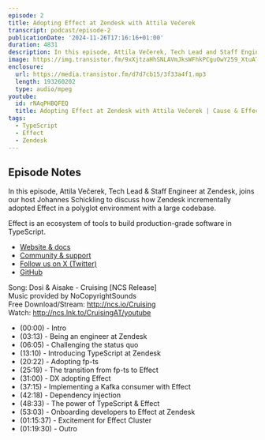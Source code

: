```yaml
---
episode: 2
title: Adopting Effect at Zendesk with Attila Večerek
transcript: podcast/episode-2
publicationDate: '2024-11-26T17:16:16+01:00'
duration: 4831
description: In this episode, Attila Večerek, Tech Lead and Staff Engineer at Zendesk, joins our host Johannes Schickling to discuss how Zendesk incrementally adopted Effect in a polyglot environment with a large codebase.
image: https://img.transistor.fm/9xXjtzaHhSNLAVmJksWFhkPCguOwY259_XtuATBPBDs/rs:fill:3000:3000:1/q:60/aHR0cHM6Ly9pbWct/dXBsb2FkLXByb2R1/Y3Rpb24udHJhbnNp/c3Rvci5mbS83Yzg0/YWNmYzkyZGUxNDk2/OWFlZTYwODM1OWQy/ZjI0NC5wbmc.jpg
enclosure:
  url: https://media.transistor.fm/d7d7cb15/3f33a4f1.mp3
  length: 193260202
  type: audio/mpeg
youtube:
  id: rNAqPHBQFEQ
  title: Adopting Effect at Zendesk with Attila Večerek | Cause & Effect #1
tags:
  - TypeScript
  - Effect
  - Zendesk
---
```


## Episode Notes

In this episode, Attila Večerek, Tech Lead & Staff Engineer at Zendesk,
joins our host Johannes Schickling to discuss how Zendesk incrementally adopted
Effect in a polyglot environment with a large codebase.

Effect is an ecosystem of tools to build production-grade software in TypeScript.

- [Website & docs](https://effect.website)
- [Community & support](https://discord.gg/effect-ts)
- [Follow us on X (Twitter)](https://twitter.com/EffectTS_)
- [GitHub](https://github.com/Effect-TS)

Song: Dosi & Aisake - Cruising \[NCS Release\]<br/>
Music provided by NoCopyrightSounds<br/>
Free Download/Stream: http://ncs.io/Cruising<br/>
Watch: http://ncs.lnk.to/CruisingAT/youtube

- (00:00) - Intro
- (03:13) - Being an engineer at Zendesk
- (06:05) - Challenging the status quo
- (13:10) - Introducing TypeScript at Zendesk
- (20:22) - Adopting fp-ts
- (25:19) - The transition from fp-ts to Effect
- (31:00) - DX adopting Effect
- (37:15) - Implementing a Kafka consumer with Effect
- (42:18) - Dependency injection
- (48:33) - The power of TypeScript & Effect
- (53:03) - Onboarding developers to Effect at Zendesk
- (01:15:37) - Excitement for Effect Cluster
- (01:19:30) - Outro
